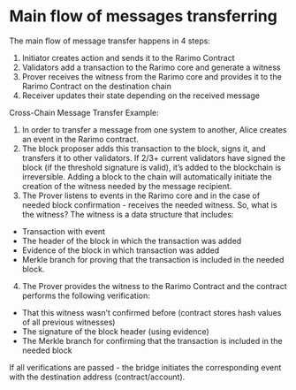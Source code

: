 ---
---

# Main flow of messages transferring
The main flow of message transfer happens in 4 steps:
1. Initiator creates action and sends it to the Rarimo Contract
2. Validators add a transaction to the Rarimo core and generate a witness
3. Prover receives the witness from the Rarimo core and provides it to the Rarimo Contract on the destination chain
4. Receiver updates their state depending on the received message

Cross-Chain Message Transfer Example:
1. In order to transfer a message from one system to another, Alice creates an event in the Rarimo contract.
2. The block proposer adds this transaction to the block, signs it, and transfers it to other validators. If 2/3+ current validators have signed the block (if the threshold signature is valid), it’s added to the blockchain is irreversible. Adding a block to the chain will automatically initiate the creation of the witness needed by the message recipient.
3. The Prover listens to events in the Rarimo core and in the case of needed block confirmation - receives the needed witness. So, what is the witness? The witness is a data structure that includes:
* Transaction with event
* The header of the block in which the transaction was added
* Evidence of the block in which transaction was added
* Merkle branch for proving that the transaction is included in the needed block.
4. The Prover provides the witness to the Rarimo Contract and the contract performs the following verification:
* That this witness wasn’t confirmed before (contract stores hash values of all previous witnesses)
* The signature of the block header (using evidence)
* The Merkle branch for confirming that the transaction is included in the needed block

If all verifications are passed - the bridge initiates the corresponding event with the destination address (contract/account).
